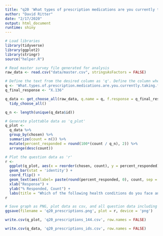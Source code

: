 ```yaml
---
title: "q20 'What types of prescription medications are you currently taking for the health conditions and symptoms you face? (Please select all that apply)'"
author: "David Ritter"
date: "2/17/2020"
output: html_document
runtime: shiny
---
```


```r
# Load libraries
library(tidyverse)
library(ggplot2)
library(stringr)
source("helper.R")
```

```r
# Read master survey file generated for analysis
raw_data <- read.csv("data/master.csv", stringsAsFactors = FALSE)
```

```r
# Define the text from the desired column as 'q'. Define the column where responses end as 'q_final_response' Select and the data as 'q_data'. Generate the question n, or # of unique respondents as 'q_n'
q <- 'What.types.of.prescription.medications.are.you.currently.taking.for.the.health.conditions.and.symptoms.you.face...Please.select.all.that.apply.'
q_final_response <- "X.136"

q_data <- get_choose_all(raw_data, q.name = q, f.response = q_final_response) %>%
  tidy_choose_all()

q_n <- length(unique(q_data$id))
```

```r
# Generate plottable data as 'q_plot'
q_plot <-
  q_data %>%
  group_by(chosen) %>%
  summarize(count = n()) %>%
  mutate(percent_responded = round(100*(count / q_n), 2)) %>%
  arrange(desc(count))
```

```r
# Plot the question data as 'r'
r <- 
  ggplot(q_plot, aes(x = reorder(chosen, count), y = percent_responded)) +
  geom_bar(stat = 'identity') +
  coord_flip() +
  geom_text(aes(label= paste(round(percent_responded, 0), count, sep = "%:"))) +
  xlab("Response") +
  ylab("% Responded, Count") +
  labs(title = "Which of the following health conditions do you face and or have been diagnosed with... Please select all that apply", subtitle = q_n)
r
```

```r
# Save graph as PNG, plot data as csv, and all question data including response IDs as csv (change # at end of plot file to question n or q_n)
ggsave(filename = 'q20_prescriptions.png', plot = r, device = 'png')

write.csv(q_plot, 'q20_prescriptions_144.csv', row.names = FALSE)

write.csv(q_data, 'q20_prescriptions_ids.csv', row.names = FALSE)
```
